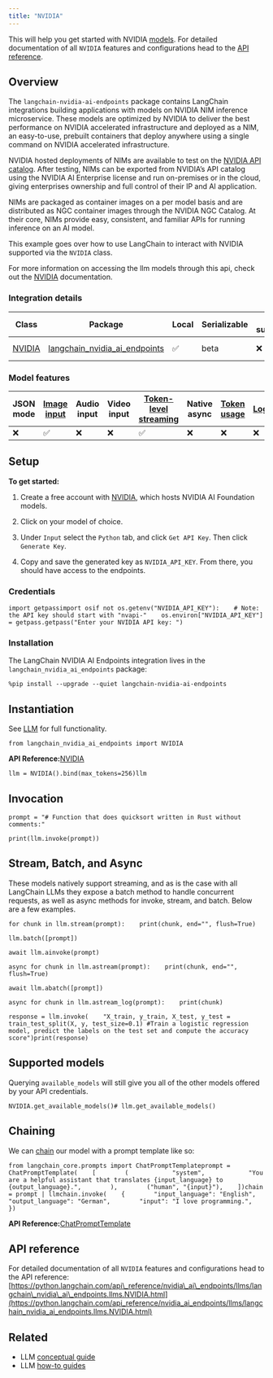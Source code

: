 ```yaml
---
title: "NVIDIA"
---
```


This will help you get started with NVIDIA [models](/oss/concepts/text_llms). For detailed documentation of all `NVIDIA` features and configurations head to the [API reference](https://python.langchain.com/api_reference/nvidia_ai_endpoints/llms/langchain_nvidia_ai_endpoints.chat_models.NVIDIA.html).

## Overview

The `langchain-nvidia-ai-endpoints` package contains LangChain integrations building applications with models on NVIDIA NIM inference microservice. These models are optimized by NVIDIA to deliver the best performance on NVIDIA accelerated infrastructure and deployed as a NIM, an easy-to-use, prebuilt containers that deploy anywhere using a single command on NVIDIA accelerated infrastructure.

NVIDIA hosted deployments of NIMs are available to test on the [NVIDIA API catalog](https://build.nvidia.com/). After testing, NIMs can be exported from NVIDIA’s API catalog using the NVIDIA AI Enterprise license and run on-premises or in the cloud, giving enterprises ownership and full control of their IP and AI application.

NIMs are packaged as container images on a per model basis and are distributed as NGC container images through the NVIDIA NGC Catalog. At their core, NIMs provide easy, consistent, and familiar APIs for running inference on an AI model.

This example goes over how to use LangChain to interact with NVIDIA supported via the `NVIDIA` class.

For more information on accessing the llm models through this api, check out the [NVIDIA](https://python.langchain.com/oss/integrations/llms/nvidia_ai_endpoints/) documentation.

### Integration details

| Class                                                                                                                                   | Package                                                                                                       | Local | Serializable | JS support | Package downloads                                                                                             | Package latest                                                                                             |
| --------------------------------------------------------------------------------------------------------------------------------------- | ------------------------------------------------------------------------------------------------------------- | ----- | ------------ | ---------- | ------------------------------------------------------------------------------------------------------------- | ---------------------------------------------------------------------------------------------------------- |
| [NVIDIA](https://python.langchain.com/api_reference/nvidia_ai_endpoints/llms/langchain_nvidia_ai_endpoints.chat_models.ChatNVIDIA.html) | [langchain\_nvidia\_ai\_endpoints](https://python.langchain.com/api_reference/nvidia_ai_endpoints/index.html) | ✅     | beta         | ❌          | ![PyPI - Downloads](/images/oss/integrations/llms/nvidia_ai_endpoints/pypi/dm/langchain_nvidia_ai_endpoints) | ![PyPI - Version](/images/oss/integrations/llms/nvidia_ai_endpoints/pypi/v/langchain_nvidia_ai_endpoints) |

### Model features

| JSON mode | [Image input](/oss/how_to/multimodal_inputs) | Audio input | Video input | [Token-level streaming](/oss/how_to/chat_streaming) | Native async | [Token usage](/oss/how_to/chat_token_usage_tracking) | [Logprobs](/oss/how_to/logprobs) |
| --------- | ---------------------------------------------- | ----------- | ----------- | ----------------------------------------------------- | ------------ | ------------------------------------------------------ | ---------------------------------- |
| ❌         | ✅                                              | ❌           | ❌           | ✅                                                     | ❌            | ❌                                                      | ❌                                  |

## Setup

**To get started:**

1. Create a free account with [NVIDIA](https://build.nvidia.com/), which hosts NVIDIA AI Foundation models.

2. Click on your model of choice.

3. Under `Input` select the `Python` tab, and click `Get API Key`. Then click `Generate Key`.

4. Copy and save the generated key as `NVIDIA_API_KEY`. From there, you should have access to the endpoints.

### Credentials

```
import getpassimport osif not os.getenv("NVIDIA_API_KEY"):    # Note: the API key should start with "nvapi-"    os.environ["NVIDIA_API_KEY"] = getpass.getpass("Enter your NVIDIA API key: ")
```

### Installation

The LangChain NVIDIA AI Endpoints integration lives in the `langchain_nvidia_ai_endpoints` package:

```
%pip install --upgrade --quiet langchain-nvidia-ai-endpoints
```

## Instantiation

See [LLM](/oss/how_to/#llms) for full functionality.

```
from langchain_nvidia_ai_endpoints import NVIDIA
```

**API Reference:**[NVIDIA](https://python.langchain.com/api_reference/nvidia_ai_endpoints/llm/langchain_nvidia_ai_endpoints.llm.NVIDIA.html)

```
llm = NVIDIA().bind(max_tokens=256)llm
```

## Invocation

```
prompt = "# Function that does quicksort written in Rust without comments:"
```

```
print(llm.invoke(prompt))
```

## Stream, Batch, and Async

These models natively support streaming, and as is the case with all LangChain LLMs they expose a batch method to handle concurrent requests, as well as async methods for invoke, stream, and batch. Below are a few examples.

```
for chunk in llm.stream(prompt):    print(chunk, end="", flush=True)
```

```
llm.batch([prompt])
```

```
await llm.ainvoke(prompt)
```

```
async for chunk in llm.astream(prompt):    print(chunk, end="", flush=True)
```

```
await llm.abatch([prompt])
```

```
async for chunk in llm.astream_log(prompt):    print(chunk)
```

```
response = llm.invoke(    "X_train, y_train, X_test, y_test = train_test_split(X, y, test_size=0.1) #Train a logistic regression model, predict the labels on the test set and compute the accuracy score")print(response)
```

## Supported models

Querying `available_models` will still give you all of the other models offered by your API credentials.

```
NVIDIA.get_available_models()# llm.get_available_models()
```

## Chaining

We can [chain](/oss/how_to/sequence) our model with a prompt template like so:

```
from langchain_core.prompts import ChatPromptTemplateprompt = ChatPromptTemplate(    [        (            "system",            "You are a helpful assistant that translates {input_language} to {output_language}.",        ),        ("human", "{input}"),    ])chain = prompt | llmchain.invoke(    {        "input_language": "English",        "output_language": "German",        "input": "I love programming.",    })
```

**API Reference:**[ChatPromptTemplate](https://python.langchain.com/api_reference/core/prompts/langchain_core.prompts.chat.ChatPromptTemplate.html)

## API reference

For detailed documentation of all `NVIDIA` features and configurations head to the API reference: [https://python.langchain.com/api\_reference/nvidia\_ai\_endpoints/llms/langchain\_nvidia\_ai\_endpoints.llms.NVIDIA.html](https://python.langchain.com/api_reference/nvidia_ai_endpoints/llms/langchain_nvidia_ai_endpoints.llms.NVIDIA.html)

## Related

* LLM [conceptual guide](/oss/concepts/text_llms)
* LLM [how-to guides](/oss/how_to/#llms)
